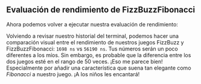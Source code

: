 
## Evaluación de rendimiento de FizzBuzzFibonacci

Ahora podemos volver a ejecutar nuestra evaluación de rendimiento:

<PytestGameFibonacciOutput />

Volviendo a revisar nuestro historial del terminal, podemos hacer una comparación visual entre el rendimiento de nuestros juegos FizzBuzz y FizzBuzzFibonacci: `1698 ns` vs `56190 ns`. Tus números serán un poco diferentes a los míos. Sin embargo, es probable que la diferencia entre los dos juegos esté en el rango de 50 veces. ¡Eso me parece bien! Especialmente por añadir una característica que suena tan elegante como _Fibonacci_ a nuestro juego. ¡A los niños les encantará!